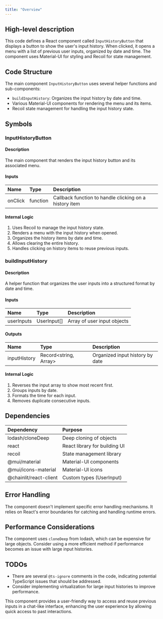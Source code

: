 ```yaml
---
title: "Overview"
---
```


## High-level description
This code defines a React component called `InputHistoryButton` that displays a button to show the user's input history. When clicked, it opens a menu with a list of previous user inputs, organized by date and time. The component uses Material-UI for styling and Recoil for state management.

## Code Structure
The main component `InputHistoryButton` uses several helper functions and sub-components:
- `buildInputHistory`: Organizes the input history by date and time.
- Various Material-UI components for rendering the menu and its items.
- Recoil state management for handling the input history state.

## Symbols

### InputHistoryButton
#### Description
The main component that renders the input history button and its associated menu.

#### Inputs
| Name | Type | Description |
|:-----|:-----|:------------|
| onClick | function | Callback function to handle clicking on a history item |

#### Internal Logic
1. Uses Recoil to manage the input history state.
2. Renders a menu with the input history when opened.
3. Organizes the history items by date and time.
4. Allows clearing the entire history.
5. Handles clicking on history items to reuse previous inputs.

### buildInputHistory
#### Description
A helper function that organizes the user inputs into a structured format by date and time.

#### Inputs
| Name | Type | Description |
|:-----|:-----|:------------|
| userInputs | UserInput[] | Array of user input objects |

#### Outputs
| Name | Type | Description |
|:-----|:-----|:------------|
| inputHistory | Record&lt;string, Array&gt; | Organized input history by date |

#### Internal Logic
1. Reverses the input array to show most recent first.
2. Groups inputs by date.
3. Formats the time for each input.
4. Removes duplicate consecutive inputs.

## Dependencies
| Dependency | Purpose |
|:-----------|:--------|
| lodash/cloneDeep | Deep cloning of objects |
| react | React library for building UI |
| recoil | State management library |
| @mui/material | Material-UI components |
| @mui/icons-material | Material-UI icons |
| @chainlit/react-client | Custom types (UserInput) |

## Error Handling
The component doesn't implement specific error handling mechanisms. It relies on React's error boundaries for catching and handling runtime errors.

## Performance Considerations
The component uses `cloneDeep` from lodash, which can be expensive for large objects. Consider using a more efficient method if performance becomes an issue with large input histories.

## TODOs
- There are several `@ts-ignore` comments in the code, indicating potential TypeScript issues that should be addressed.
- Consider implementing virtualization for large input histories to improve performance.

This component provides a user-friendly way to access and reuse previous inputs in a chat-like interface, enhancing the user experience by allowing quick access to past interactions.